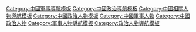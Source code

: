 [[Category:中國軍事導航模板|Category:中國軍事導航模板]]
[[Category:中國政治導航模板|Category:中國政治導航模板]]
[[Category:中國相關人物導航模板|Category:中國相關人物導航模板]]
[[Category:中國政治人物模板|Category:中國政治人物模板]]
[[Category:中國軍事人物|Category:中國軍事人物]]
[[Category:中國政治人物|Category:中國政治人物]]
[[Category:軍事人物導航模板|Category:軍事人物導航模板]]
[[Category:政治人物導航模板|Category:政治人物導航模板]]